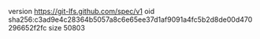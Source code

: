 version https://git-lfs.github.com/spec/v1
oid sha256:c3ad9e4c28364b5057a8c6e65ee37d1af9091a4fc5b2d8de00d470296652f2fc
size 50803
